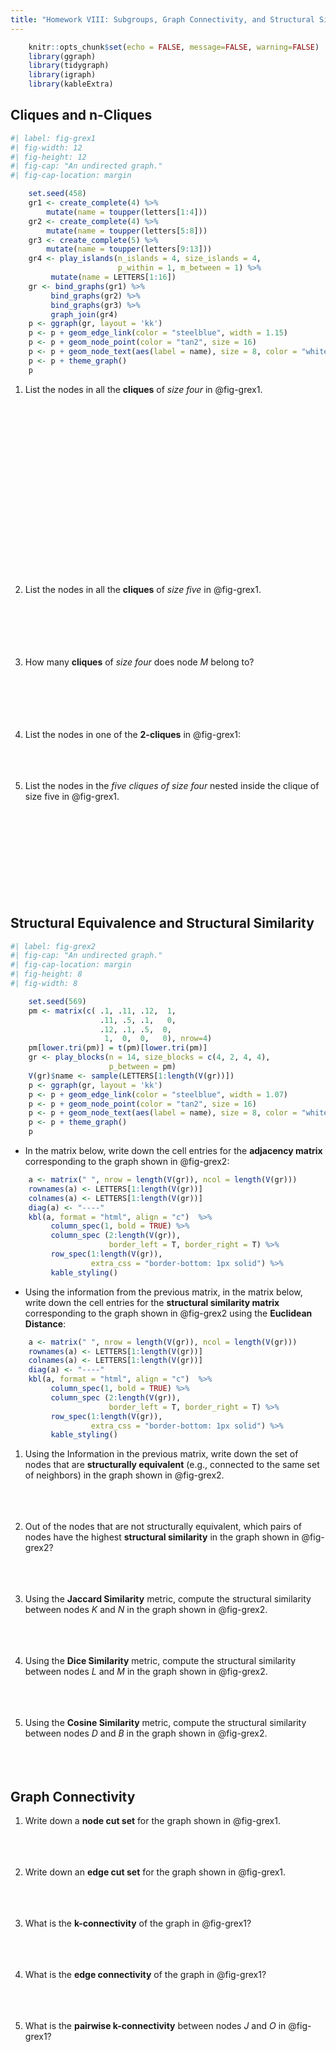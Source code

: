 ```yaml
---
title: "Homework VIII: Subgroups, Graph Connectivity, and Structural Similarity"
---
```


```r
    knitr::opts_chunk$set(echo = FALSE, message=FALSE, warning=FALSE)
    library(ggraph)
    library(tidygraph)
    library(igraph)
    library(kableExtra)
```

## Cliques and n-Cliques

```r
#| label: fig-grex1
#| fig-width: 12
#| fig-height: 12
#| fig-cap: "An undirected graph."
#| fig-cap-location: margin

    set.seed(458)
    gr1 <- create_complete(4) %>% 
        mutate(name = toupper(letters[1:4]))
    gr2 <- create_complete(4) %>% 
        mutate(name = toupper(letters[5:8]))
    gr3 <- create_complete(5) %>% 
        mutate(name = toupper(letters[9:13]))
    gr4 <- play_islands(n_islands = 4, size_islands = 4, 
                        p_within = 1, m_between = 1) %>% 
         mutate(name = LETTERS[1:16])
    gr <- bind_graphs(gr1) %>% 
         bind_graphs(gr2) %>% 
         bind_graphs(gr3) %>% 
         graph_join(gr4)
    p <- ggraph(gr, layout = 'kk') 
    p <- p + geom_edge_link(color = "steelblue", width = 1.15) 
    p <- p + geom_node_point(color = "tan2", size = 16) 
    p <- p + geom_node_text(aes(label = name), size = 8, color = "white")
    p <- p + theme_graph() 
    p
```
1. List the nodes in all the **cliques** of *size four* in @fig-grex1.
<br>
<br>
<br>
<br>
<br>
<br>
<br>
<br>
<br>
<br>
<br>
<br>
<br>
<br>
<br>
<br>
<br>
<br>

1. List the nodes in all the **cliques** of *size five* in @fig-grex1.
<br>
<br>
<br>
<br>
<br>
<br>

  
1. How many **cliques** of *size four* does node *M* belong to?
<br>
<br>
<br>
<br>
<br>
<br>


1. List the nodes in one of the **2-cliques** in @fig-grex1:
<br>
<br>
<br>
<br>


1. List the nodes in the *five cliques of size four* nested inside the clique of size five in @fig-grex1.
<br>
<br>
<br>
<br>
<br>
<br>
<br>
<br>
<br>
<br>

## Structural Equivalence and Structural Similarity

```r
#| label: fig-grex2
#| fig-cap: "An undirected graph."
#| fig-cap-location: margin   
#| fig-height: 8
#| fig-width: 8

    set.seed(569)
    pm <- matrix(c( .1, .11, .12,  1, 
                    .11, .5, .1,   0,
                    .12, .1, .5,  0,
                     1,  0,  0,   0), nrow=4)
    pm[lower.tri(pm)] = t(pm)[lower.tri(pm)]
    gr <- play_blocks(n = 14, size_blocks = c(4, 2, 4, 4), 
                      p_between = pm)
    V(gr)$name <- sample(LETTERS[1:length(V(gr))])
    p <- ggraph(gr, layout = 'kk') 
    p <- p + geom_edge_link(color = "steelblue", width = 1.07) 
    p <- p + geom_node_point(color = "tan2", size = 16) 
    p <- p + geom_node_text(aes(label = name), size = 8, color = "white")
    p <- p + theme_graph() 
    p
```

- In the matrix below, write down the cell entries for the **adjacency matrix** corresponding to the graph shown in @fig-grex2:

```r
    a <- matrix(" ", nrow = length(V(gr)), ncol = length(V(gr)))
    rownames(a) <- LETTERS[1:length(V(gr))]
    colnames(a) <- LETTERS[1:length(V(gr))]
    diag(a) <- "----"
    kbl(a, format = "html", align = "c")  %>% 
         column_spec(1, bold = TRUE) %>% 
         column_spec (2:length(V(gr)), 
                      border_left = T, border_right = T) %>%
         row_spec(1:length(V(gr)), 
                  extra_css = "border-bottom: 1px solid") %>%
         kable_styling()
```

- Using the information from the previous matrix, in the matrix below, write down the cell entries for the **structural similarity matrix** corresponding to the graph shown in @fig-grex2 using the **Euclidean Distance**:

```r
    a <- matrix(" ", nrow = length(V(gr)), ncol = length(V(gr)))
    rownames(a) <- LETTERS[1:length(V(gr))]
    colnames(a) <- LETTERS[1:length(V(gr))]
    diag(a) <- "----"
    kbl(a, format = "html", align = "c")  %>% 
         column_spec(1, bold = TRUE) %>% 
         column_spec (2:length(V(gr)), 
                      border_left = T, border_right = T) %>%
         row_spec(1:length(V(gr)), 
                  extra_css = "border-bottom: 1px solid") %>%
         kable_styling()
```

1. Using the Information in the previous matrix, write down the set of nodes that are **structurally equivalent** (e.g., connected to the same set of neighbors) in the graph shown in @fig-grex2.
<br>
<br>
<br>
<br>

1. Out of the nodes that are not structurally equivalent, which pairs of nodes have the highest **structural similarity** in the graph shown in @fig-grex2?
<br>
<br>
<br>
<br>

1. Using the **Jaccard Similarity** metric, compute the structural similarity between nodes *K* and *N* in the graph shown in @fig-grex2.
<br>
<br>
<br>
<br>

1. Using the **Dice Similarity** metric, compute the structural similarity between nodes *L* and *M* in the graph shown in @fig-grex2.
<br>
<br>
<br>
<br>

1. Using the **Cosine Similarity** metric, compute the structural similarity between nodes *D* and *B* in the graph shown in @fig-grex2.
<br>
<br>
<br>
<br>

## Graph Connectivity

1. Write down a **node cut set** for the graph shown in @fig-grex1.
<br>
<br>
<br>
<br>


1. Write down an **edge cut set** for the graph shown in @fig-grex1.
<br>
<br>
<br>
<br>

1. What is the **k-connectivity** of the graph in @fig-grex1?
<br>
<br>
<br>
<br>

1. What is the **edge connectivity** of the graph in @fig-grex1?
<br>
<br>
<br>
<br>

1. What is the **pairwise k-connectivity** between nodes *J* and *O* in @fig-grex1?
<br>
<br>
<br>
<br>


